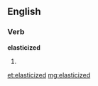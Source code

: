 ==English==

===Verb===
'''elasticized'''

# {{past of|[[elasticize]]}}

[[et:elasticized]]
[[mg:elasticized]]